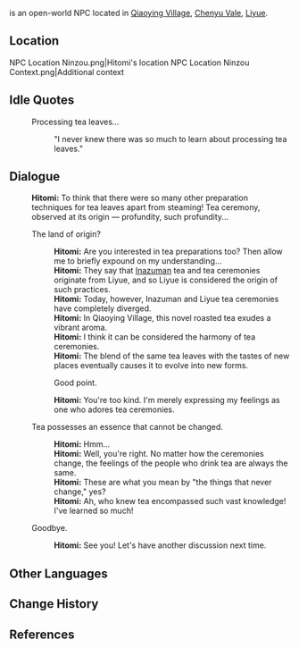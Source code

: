 {{Meta
<!-- Remove this template after adding the missing info -->
|missing_NPC_profile  = yes
}}
{{About|the open-world NPC in Qiaoying Village|the event-exclusive NPC in [[Akitsu Kimodameshi]]|Hitomi (Inazuma)}}
{{Character Infobox
|type             = Open-World NPC
|image            = NPC Ninzou.png
|name             = Hitomi
|realname         = <!-- Optional, if different from in-game name -->
|deceased         = <!-- Past (for deceased prior to events of the game) or free response -->
|region           = Inazuma
|location         = Liyue
|affiliation      = 
|title            = 

|ancestry         = <!-- Clan/family -->
|father           = 
|mother           = 
|spouse           = 
|sibling          = 
|child            = 
|relative         = 

|voiceEN          = [[imdb:nm15589402|Eurie Nam]]<ref>Twitter: [https://twitter.com/eurie_namster/status/1756047848947490933 EN VA Self Announcement]</ref>
|voiceCN          = 
|voiceJP          = 
}}
{{Lang|'''Hitomi'''|ja=仁三|ja_rm=Hitomi}} is an open-world NPC located in [[Qiaoying Village]], [[Chenyu Vale]], [[Liyue]].
==Location==
<gallery>
NPC Location Ninzou.png|Hitomi's location
NPC Location Ninzou Context.png|Additional context
</gallery>
<!--
==Profile==
''(To be added.)''

===Appearance===
''(To be added.)''

==Quests and Events==
{{Quests and Events}}
-->
==Idle Quotes==
{{Dialogue Start}}
: {{DIcon|Idle}} Processing tea leaves...
:: {{A|VO Ninzou 01.ogg}} "I never knew there was so much to learn about processing tea leaves."
{{Dialogue End}}

==Dialogue==
{{Dialogue Start}}
:'''Hitomi:''' To think that there were so many other preparation techniques for tea leaves apart from steaming! Tea ceremony, observed at its origin &mdash; profundity, such profundity...
:{{DIcon}} The land of origin?
::'''Hitomi:''' Are you interested in tea preparations too? Then allow me to briefly expound on my understanding...
::'''Hitomi:''' They say that [[Inazuma|Inazuman]] tea and tea ceremonies originate from Liyue, and so Liyue is considered the origin of such practices.
::'''Hitomi:''' Today, however, Inazuman and Liyue tea ceremonies have completely diverged.
::'''Hitomi:''' In Qiaoying Village, this novel roasted tea exudes a vibrant aroma.
::'''Hitomi:''' I think it can be considered the harmony of tea ceremonies.
::'''Hitomi:''' The blend of the same tea leaves with the tastes of new places eventually causes it to evolve into new forms.
::{{DIcon}} Good point.
::'''Hitomi:''' You're too kind. I'm merely expressing my feelings as one who adores tea ceremonies.
:{{DIcon}} Tea possesses an essence that cannot be changed.
::'''Hitomi:''' Hmm...
::'''Hitomi:''' Well, you're right. No matter how the ceremonies change, the feelings of the people who drink tea are always the same.
::'''Hitomi:''' These are what you mean by "the things that never change," yes?
::'''Hitomi:''' Ah, who knew tea encompassed such vast knowledge! I've learned so much!
:{{DIcon}} Goodbye.
::'''Hitomi:''' See you! Let's have another discussion next time.
{{Dialogue End}}

==Other Languages==
{{Other Languages|default_hidden=1
|en      = Hitomi
|zhs     = 仁三
|zhs_rm  = Rénsān
|zht     = 仁三
|zht_rm  = Rénsān
|ja      = 仁三
|ja_rm   = Hitomi
|ko      = 닌산
|es      = Hitomi
|fr      = Hitomi
|ru      = Хитоми
|th      = Hitomi
|vi      = Ninzou
|de      = Ninzou
|id      = Ninzou
|pt      = Ninzou
|tr      = Hitomi
|it      = Hitomi
}}

==Change History==
{{Change History|4.4}}

==References==
{{Reflist}}